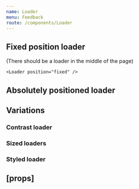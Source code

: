 ```yaml
---
name: Loader
menu: Feedback
route: /components/Loader
---
```



<PageTitle title="Loader" src="components/Loader" />

## Fixed position loader

<Playground>
  <ThemeWrapper>
    <p>(There should be a loader in the middle of the page)</p>

    <Loader position="fixed" />

  </ThemeWrapper>
</Playground>

## Absolutely positioned loader

<Playground>
  <ThemeWrapper style={{ height: 100 }}>
    <Loader position="absolute" />
  </ThemeWrapper>
</Playground>

## Variations

### Contrast loader

<Playground>
  <ThemeWrapper style={{ height: 100 }} contrast>
    <Loader contrast position="absolute" />
  </ThemeWrapper>
</Playground>

### Sized loaders

<Playground>
  <ThemeWrapper>
    <Flex direction="row" alignItems="center" justifyContent="space-around">
      <Loader size={24} />
      <Loader size={40} />
      <Loader size={60} />
      <Loader size={82} />
    </Flex>
  </ThemeWrapper>
</Playground>

### Styled loader

<Playground>
  <ThemeWrapper style={{ height: 100 }}>
    <StyledLoader color="#0060ce" position="absolute" />
  </ThemeWrapper>
</Playground>

## \[props\]

<Props of={Loader} />
